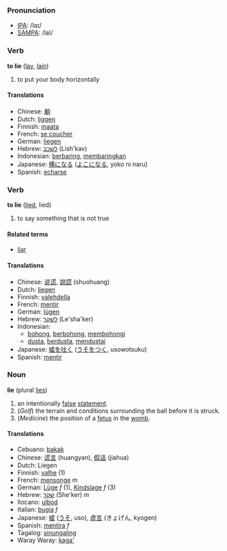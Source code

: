 === Pronunciation ===
*[[w:IPA|IPA]]: /laɪ/
*[[w:SAMPA|SAMPA]]: /laI/

=== Verb ===

'''to lie''' ([[lay]], [[lain]])

# to put your body horizontally

==== Translations ====
*Chinese: [[躺]]
*Dutch: [[liggen]]
*Finnish: [[maata]]
*French: [[se coucher]]
*German: [[liegen]]
*Hebrew: [[לשכב]] (Lish'kav)
*Indonesian: [[baring|berbaring]], [[baring|membaringkan]]
*Japanese: [[横になる]] ([[よこになる]], yoko ni naru)
*Spanish: [[echarse]]

=== Verb ===

'''to lie''' ([[lied]], lied)

# to say something that is not true

==== Related terms ====
*[[liar]]

==== Translations ====
*Chinese: [[说谎]], [[說謊]] (shuohuang)
*Dutch: [[liegen]]
*Finnish: [[valehdella]]
*French: [[mentir]]
*German: [[lügen]]
*Hebrew: [[לשקר]] (Le'sha'ker)
*Indonesian: 
** [[bohong]], [[bohong|berbohong]], [[bohong|membohongi]]
** [[dusta]], [[dusta|berdusta]], [[dusta|mendustai]]
*Japanese: [[嘘を吐く]] ([[うそをつく]], usowotsuku)
*Spanish: [[mentir]]

=== Noun ===
'''lie''' (plural [[lies]])

# an intentionally [[false]] [[statement]].
# (''Golf'') the terrain and conditions surrounding the ball before it is struck.
# (''Medicine'') the position of a [[fetus]] in the [[womb]].

==== Translations ====
*Cebuano: [[bakak]]
*Chinese: [[谎言]] (huangyan), [[假话]] (jiahua)
*Dutch: Liegen
*Finnish: [[valhe]] (1)
*French: [[mensonge]] ''m''
*German: [[Lüge]] ''f'' (1), [[Kindslage]] ''f'' (3)
*Hebrew: [[שקר]] (She'ker) ''m''
*Ilocano: [[ulbod]]
*Italian: [[bugia]] ''f''
*Japanese: [[嘘]] ([[うそ]], uso), [[虚言]] (きょげん, kyogen)
*Spanish: [[mentira]] ''f''
*Tagalog: [[sinungaling]]
*Waray Waray: [[kaga']]